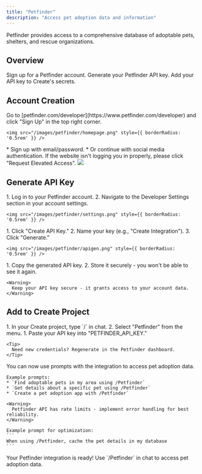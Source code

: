 ```yaml
---
title: "Petfinder"
description: "Access pet adoption data and information"
---
```


Petfinder provides access to a comprehensive database of adoptable pets, shelters, and rescue organizations.

## Overview

<CardGroup cols={2}>
  <Card title="Create Account" icon="user">
    Sign up for a Petfinder account.
  </Card>
  <Card title="Get API Key" icon="key">
    Generate your Petfinder API key.
  </Card>
  <Card title="Connect to Create" icon="plug">
    Add your API key to Create's secrets.
  </Card>
</CardGroup>

## Account Creation

<Steps>
  <Step title="Visit Petfinder's Website">
    Go to [petfinder.com/developer](https://www.petfinder.com/developer) and click "Sign Up" in the top right corner.
    
    <img src="/images/petfinder/homepage.png" style={{ borderRadius: '0.5rem' }} />
  </Step>

  <Step title="Choose Signup Method">
    * Sign up with email/password.
    * Or continue with social media authentication.
  </Step>

  <Step>
     If the website isn't logging you in properly, please click "Request Elevated Access".
    <img src="/images/petfinder/requestaccess.png" style={{ borderRadius: '0.5rem' }} />
  </Step>
</Steps>

## Generate API Key

<Steps>
  <Step title="Access API Settings">
    1. Log in to your Petfinder account.
    2. Navigate to the Developer Settings section in your account settings.
    
    <img src="/images/petfinder/settings.png" style={{ borderRadius: '0.5rem' }} />
  </Step>

  <Step title="Create New API Key">
    1. Click "Create API Key."
    2. Name your key (e.g., "Create Integration").
    3. Click "Generate."
    
    <img src="/images/petfinder/apigen.png" style={{ borderRadius: '0.5rem' }} />
  </Step>

  <Step title="Copy Your Key">
    1. Copy the generated API key.
    2. Store it securely - you won't be able to see it again.
    
    <Warning>
      Keep your API key secure - it grants access to your account data.
    </Warning>
  </Step>
</Steps>

## Add to Create Project

<Steps>
  <Step title="Add the Integration">
    1. In your Create project, type `/` in chat.
    2. Select "Petfinder" from the menu.
  </Step>

  <Step title="Add Your API Key">
    1. Paste your API key into "PETFINDER_API_KEY."
    
    <Tip>
      Need new credentials? Regenerate in the Petfinder dashboard.
    </Tip>
  </Step>

  <Step title="Start Using">
    You can now use prompts with the integration to access pet adoption data.

    Example prompts:
    * `Find adoptable pets in my area using /Petfinder`
    * `Get details about a specific pet using /Petfinder`
    * `Create a pet adoption app with /Petfinder`

    <Warning>
      Petfinder API has rate limits - implement error handling for best reliability.
    </Warning>

    Example prompt for optimization:
    ```
    When using /Petfinder, cache the pet details in my database
    ```
  </Step>
</Steps>

<Note type="success">
  Your Petfinder integration is ready! Use `/Petfinder` in chat to access pet adoption data.
</Note>
